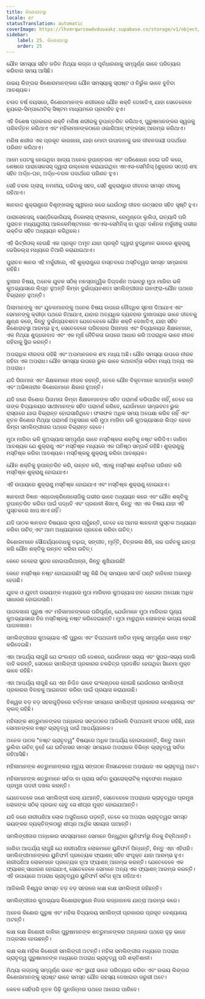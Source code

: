 ```yaml
---
title: କିଶୋରାବସ୍ଥା
locale: or
statusTranslation: automatic
coverImage: https://lhvmrqwrcowdvduuaukz.supabase.co/storage/v1/object/public/strapi-uploads/small_cover-educacion-fundamental.webp-2d51a7828a2b1309555be27f7e2a61a0.webp
sidebar:
    label: 25. କିଶୋରାବସ୍ଥା
    order: 25
---
```

ଯୌନ ସମସ୍ୟା ସହିତ ଜଡିତ ମିଥ୍ୟା ଲଜ୍ଜା ଓ ପୂର୍ବଧାରଣାକୁ ସମ୍ପୂର୍ଣ୍ଣ ଭାବେ ପରିତ୍ୟାଗ କରିବାର ସମୟ ଆସିଛି।

ଉଭୟ ଲିଙ୍ଗର କିଶୋରମାନଙ୍କର ଯୌନ ସମସ୍ୟାକୁ ସ୍ପଷ୍ଟ ଓ ନିର୍ଭୁଲ ଭାବେ ବୁଝିବା ଆବଶ୍ୟକ।

ଚଉଦ ବର୍ଷ ବୟସରେ, କିଶୋରମାନଙ୍କ ଶରୀରରେ ଯୌନ ଶକ୍ତି ଦେଖାଦିଏ, ଯାହା ସେତେବେଳେ ନ୍ୟୁରୋ-ସିମ୍ପାଥେଟିକ୍ ସିଷ୍ଟମ ମାଧ୍ୟମରେ ପ୍ରବାହିତ ହୁଏ।

ଏହି ବିଶେଷ ପ୍ରକାରର ଶକ୍ତି ମଣିଷ ଶରୀରକୁ ରୂପାନ୍ତରିତ କରିଥାଏ, ପୁରୁଷମାନଙ୍କର ସ୍ୱରକୁ ପରିବର୍ତ୍ତନ କରିଥାଏ ଏବଂ ମହିଳାମାନଙ୍କଠାରେ ଓଭାରିଆନ୍ ଫଙ୍କସନ୍ ଆରମ୍ଭ କରିଥାଏ।

ମଣିଷ ଶରୀର ଏକ ପ୍ରକୃତ କାରଖାନା, ଯାହା ମୋଟା ଉପାଦାନକୁ ଭଲ ଜୀବନଦାୟୀ ପଦାର୍ଥରେ ପରିଣତ କରିଥାଏ।

ଆମେ ପେଟକୁ ନେଉଥିବା ଖାଦ୍ୟ ଅନେକ ରୂପାନ୍ତରଣ ଏବଂ ପରିଶୋଧନ ଦେଇ ଗତି କରେ, ଶେଷରେ ପାରାସେଲସସ୍ ଦ୍ୱାରା ଉଲ୍ଲେଖ କରାଯାଇଥିବା ଏନଏସ-ସେମିନିସ୍ (ଶୁକ୍ରର ସତ୍ତା) ଶବ୍ଦ ସହିତ ଅର୍ଦ୍ଧ-ଘନ, ଅର୍ଦ୍ଧ-ତରଳ ପଦାର୍ଥରେ ପରିଣତ ହୁଏ।

ସେହି ତରଳ ଗ୍ଲାସ୍, ନମନୀୟ, ଗଢିବାକୁ ସହଜ, ସେହି ଶୁକ୍ରାଣୁରେ ଜୀବନର ସମସ୍ତ ଜୀବାଣୁ ରହିଥାଏ।

ଜ୍ଞାନବାଦ ଶୁକ୍ରାଣୁରେ ବିଶୃଙ୍ଖଳାକୁ ସ୍ୱୀକାର କରେ ଯେଉଁଠାରୁ ଜୀବନ ଉତ୍ସାହର ସହିତ ସୃଷ୍ଟି ହୁଏ।

ପାରାସେଲସସ୍, ସେଣ୍ଡିଭୋଜିୟସ୍, ନିକୋଲାସ୍ ଫ୍ଲାମେଲ, ରେମୁଣ୍ଡୋ ଲୁଲିଓ, ଇତ୍ୟାଦି ପରି ପୁରାତନ ମଧ୍ୟଯୁଗୀୟ ଆଲକେମିଷ୍ଟମାନେ ଏନଏସ-ସେମିନିସ୍ ବା ଗୁପ୍ତ ଦର୍ଶନର ମର୍କୁରୀକୁ ଗଭୀର ଭକ୍ତିର ସହିତ ଅଧ୍ୟୟନ କରିଥିଲେ।

ଏହି ଭିଟ୍ରିଓଲ୍ ହେଉଛି ଏକ ପ୍ରକୃତ ଅମୃତ ଯାହା ପ୍ରକୃତି ଦ୍ୱାରା ବୁଦ୍ଧିମାନ ଭାବରେ ଶୁକ୍ରାଣୁ ଭେସିକଲ୍ସ ମଧ୍ୟରେ ତିଆରି କରାଯାଇଥାଏ।

ପୁରାତନ ଜ୍ଞାନର ଏହି ମର୍କୁରୀରେ, ଏହି ଶୁକ୍ରାଣୁରେ ବାସ୍ତବରେ ଅସ୍ତିତ୍ୱର ସମସ୍ତ ସମ୍ଭାବନା ରହିଛି।

ଦୁଃଖର ବିଷୟ, ଅନେକ ଯୁବକ ସଠିକ୍ ମନସ୍ତାତ୍ତ୍ୱିକ ଦିଗ୍‌ଦର୍ଶନ ଅଭାବରୁ ମୁଠା ମାରିବା ଭଳି କୁଅଭ୍ୟାସରେ ଲିପ୍ତ ହୁଅନ୍ତି କିମ୍ବା ଦୁର୍ଭାଗ୍ୟବଶତଃ ସମଲିଙ୍ଗୀତାର ଇନଫ୍ରା-ଯୌନ ପଥରେ ବିଭ୍ରାନ୍ତ ହୁଅନ୍ତି।

ପିଲାମାନଙ୍କୁ ଏବଂ ଯୁବକମାନଙ୍କୁ ଅନେକ ବିଷୟ ଉପରେ ବୌଦ୍ଧିକ ସୂଚନା ଦିଆଯାଏ ଏବଂ ସେମାନଙ୍କୁ କ୍ରୀଡ଼ା ପଥରେ ନିଆଯାଏ, ଯାହାର ଅତ୍ୟଧିକ ବ୍ୟବହାର ଦୁଃଖଦାୟକ ଭାବେ ଜୀବନକୁ କ୍ଷୁଣ୍ଣ କରେ, କିନ୍ତୁ ଦୁର୍ଭାଗ୍ୟବଶତଃ ଯେତେବେଳେ ଯୌନ ଶକ୍ତି ଦେଖାଦିଏ, ଯାହା ସହିତ କିଶୋରାବସ୍ଥା ଆରମ୍ଭ ହୁଏ, ସେତେବେଳେ ପରିବାରର ପିତାମାତା ଏବଂ ବିଦ୍ୟାଳୟର ଶିକ୍ଷକମାନେ, ଏକ ମିଥ୍ୟା ଶୁଦ୍ଧତାବାଦ ଏବଂ ଏକ ମୂର୍ଖ ନୈତିକତା ଉପରେ ଆଧାର କରି ଅପରାଧିକ ଭାବେ ନୀରବ ରହିବାକୁ ସ୍ଥିର କରନ୍ତି।

ଅପରାଧିକ ନୀରବତା ରହିଛି ଏବଂ ଅପମାନଜନକ ଶବ୍ଦ ମଧ୍ୟ ଅଛି। ଯୌନ ସମସ୍ୟା ଉପରେ ନୀରବ ରହିବା ଏକ ଅପରାଧ। ଯୌନ ସମସ୍ୟା ଉପରେ ଭୁଲ ଭାବେ କଥାବାର୍ତ୍ତା କରିବା ମଧ୍ୟ ଅନ୍ୟ ଏକ ଅପରାଧ।

ଯଦି ପିତାମାତା ଏବଂ ଶିକ୍ଷକମାନେ ନୀରବ ରହନ୍ତି, ତେବେ ଯୌନ ବିକୃତମାନେ କଥାବାର୍ତ୍ତା କରନ୍ତି ଏବଂ ଅଭିଜ୍ଞତାହୀନ କିଶୋରମାନେ ଶିକାର ହୁଅନ୍ତି।

ଯଦି ଜଣେ କିଶୋର ପିତାମାତା କିମ୍ବା ଶିକ୍ଷକମାନଙ୍କ ସହିତ ପରାମର୍ଶ କରିପାରିବ ନାହିଁ, ତେବେ ସେ ତାଙ୍କ ବିଦ୍ୟାଳୟର ସାଥୀମାନଙ୍କ ସହିତ ପରାମର୍ଶ କରିବେ, ଯେଉଁମାନେ ସମ୍ଭବତଃ ଭୁଲ ରାସ୍ତାରେ ଯାଇ ବିଭ୍ରାନ୍ତ ହୋଇସାରିଥିବେ। ଫଳାଫଳ ଅଧିକ ସମୟ ଅପେକ୍ଷା କରିବ ନାହିଁ ଏବଂ ନୂତନ କିଶୋର ମିଥ୍ୟା ପରାମର୍ଶ ଅନୁସରଣ କରି ମୁଠା ମାରିବା ଭଳି କୁଅଭ୍ୟାସରେ ଲିପ୍ତ ହେବେ କିମ୍ବା ସମଲିଙ୍ଗୀତାର ପଥରେ ବିଭ୍ରାନ୍ତ ହେବେ।

ମୁଠା ମାରିବା ଭଳି କୁଅଭ୍ୟାସ ସମ୍ପୂର୍ଣ୍ଣ ଭାବେ ମସ୍ତିଷ୍କର ଶକ୍ତିକୁ ନଷ୍ଟ କରିଦିଏ। ଜାଣିବା ଆବଶ୍ୟକ ଯେ ଶୁକ୍ରାଣୁ ଏବଂ ମସ୍ତିଷ୍କ ମଧ୍ୟରେ ଏକ ଘନିଷ୍ଠ ସମ୍ପର୍କ ରହିଛି। ଶୁକ୍ରାଣୁକୁ ମସ୍ତିଷ୍କ କରିବା ଆବଶ୍ୟକ। ମସ୍ତିଷ୍କକୁ ଶୁକ୍ରାଣୁ କରିବା ଆବଶ୍ୟକ।

ଯୌନ ଶକ୍ତିକୁ ରୂପାନ୍ତରିତ କରି, ଉନ୍ନତ କରି, ଏହାକୁ ମସ୍ତିଷ୍କ ଶକ୍ତିରେ ପରିଣତ କରି ମସ୍ତିଷ୍କ ଶୁକ୍ରାଣୁ ହୋଇଯାଏ।

ଏହି ଉପାୟରେ ଶୁକ୍ରାଣୁ ମସ୍ତିଷ୍କ ହୋଇଯାଏ ଏବଂ ମସ୍ତିଷ୍କ ଶୁକ୍ରାଣୁ ହୋଇଯାଏ।

ଜ୍ଞାନବାଦୀ ବିଜ୍ଞାନ ଏଣ୍ଡୋକ୍ରିନୋଲୋଜିକୁ ଗଭୀର ଭାବେ ଅଧ୍ୟୟନ କରେ ଏବଂ ଯୌନ ଶକ୍ତିକୁ ରୂପାନ୍ତରିତ କରିବା ପାଇଁ ପଦ୍ଧତି ଏବଂ ପ୍ରଣାଳୀ ଶିଖାଏ, କିନ୍ତୁ ଏହା ଏକ ବିଷୟ ଯାହା ଏହି ପୁସ୍ତକରେ ଖାପ ଖାଏ ନାହିଁ।

ଯଦି ପାଠକ ଜ୍ଞାନବାଦ ବିଷୟରେ ସୂଚନା ଚାହୁଁଛନ୍ତି, ତେବେ ସେ ଆମର ଜ୍ଞାନବାଦୀ ପୁସ୍ତକ ଅଧ୍ୟୟନ କରିବା ଉଚିତ୍ ଏବଂ ଆମ ଅଧ୍ୟୟନରେ ପ୍ରବେଶ କରିବା ଉଚିତ୍।

କିଶୋରମାନେ ସୌନ୍ଦର୍ଯ୍ୟବୋଧକୁ ବଢ଼ାଇ, ସଙ୍ଗୀତ, ମୂର୍ତ୍ତି, ଚିତ୍ରକଳା ଶିଖି, ଉଚ୍ଚ ପର୍ବତକୁ ଯାତ୍ରା କରି ଯୌନ ଶକ୍ତିକୁ ଉନ୍ନତ କରିବା ଉଚିତ୍।

କେତେ ଚେହେରା ସୁନ୍ଦର ହୋଇପାରିଥାନ୍ତା, କିନ୍ତୁ ଶୁଖିଯାଉଛି!

କେତେ ମସ୍ତିଷ୍କ ନଷ୍ଟ ହୋଇଯାଉଛି! ସବୁ କିଛି ଠିକ୍ ସମୟରେ ସତର୍କ ଘଣ୍ଟି ବାଜିବାର ଅଭାବରୁ ହେଉଛି।

ଯୁବକ ଓ ଯୁବତୀ ଉଭୟଙ୍କ ମଧ୍ୟରେ ମୁଠା ମାରିବାର କୁଅଭ୍ୟାସ ହାତ ଧୋଇବା ଅପେକ୍ଷା ଅଧିକ ସାଧାରଣ ହୋଇଗଲାଣି।

ପାଗଳଖାନା ପୁରୁଷ ଏବଂ ମହିଳାମାନଙ୍କରେ ପରିପୂର୍ଣ୍ଣ, ଯେଉଁମାନେ ମୁଠା ମାରିବାର ଘୃଣ୍ୟ କୁଅଭ୍ୟାସରେ ନିଜ ମସ୍ତିଷ୍କକୁ ନଷ୍ଟ କରିଦେଇଛନ୍ତି। ମୁଠା ମାରୁଥିବା ଲୋକଙ୍କ ଭାଗ୍ୟ ହେଉଛି ପାଗଳଖାନା।

ସମଲିଙ୍ଗୀତାର କୁଅଭ୍ୟାସ ଏହି ପୁରୁଣା ଏବଂ ବିପଥଗାମୀ ଜାତିର ମୂଳକୁ ସମ୍ପୂର୍ଣ୍ଣ ଭାବେ ନଷ୍ଟ କରିଦେଇଛି।

ଏହା ଆଶ୍ଚର୍ଯ୍ୟ ଲାଗୁଛି ଯେ ଇଂଲଣ୍ଡ ପରି ଦେଶରେ, ଯେଉଁମାନେ ସଭ୍ୟ ଏବଂ ସୁପର-ସଭ୍ୟ ବୋଲି ଦାବି କରନ୍ତି, ସେଠାରେ ସମଲିଙ୍ଗୀ ପ୍ରକାରର ଚଳଚ୍ଚିତ୍ର ପ୍ରଦର୍ଶିତ ହେଉଥିବା ସିନେମା ମୁକ୍ତ ଭାବେ ରହିଛି।

ଏହା ଆଶ୍ଚର୍ଯ୍ୟ ଲାଗୁଛି ଯେ ଏହା ନିଶ୍ଚିତ ଭାବେ ଇଂଲଣ୍ଡରେ ହୋଇଛି ଯେଉଁଠାରେ ସମଲିଙ୍ଗୀ ପ୍ରକାରର ବିବାହକୁ ଆଇନଗତ କରିବା ପାଇଁ ପ୍ରୟାସ କରାଯାଉଛି।

ବିଶ୍ୱର ବଡ଼ ବଡ଼ ସହରଗୁଡ଼ିକରେ ବର୍ତ୍ତମାନ ସମୟରେ ସମଲିଙ୍ଗୀ ପ୍ରକାରର ବେଶ୍ୟାଳୟ ଏବଂ କ୍ଲବ୍ ରହିଛି।

ମହିଳାଙ୍କ ଶତ୍ରୁମାନଙ୍କର ଅନ୍ଧକାର ସଙ୍ଗଠନର ଆଜିକାଲି ବିପଥଗାମୀ ସଂଗଠନ ରହିଛି, ଯାହା ସେମାନଙ୍କର ନଷ୍ଟ ଭ୍ରାତୃତ୍ୱ ପାଇଁ ଆଶ୍ଚର୍ଯ୍ୟଜନକ।

ଅନେକ ପାଠକ "ନଷ୍ଟ ଭ୍ରାତୃତ୍ୱ" ବିଷୟରେ ଅଧିକ ଆଶ୍ଚର୍ଯ୍ୟ ହୋଇପାରନ୍ତି, କିନ୍ତୁ ଆମେ ଭୁଲିବା ଉଚିତ୍ ନୁହେଁ ଯେ ଇତିହାସର ସମସ୍ତ ସମୟରେ ଅପରାଧର ବିଭିନ୍ନ ଭ୍ରାତୃତ୍ୱ ସର୍ବଦା ରହିଆସିଛି।

ମହିଳାମାନଙ୍କ ଶତ୍ରୁମାନଙ୍କର ମୃତ୍ୟୁ ସଙ୍ଗଠନ ନିଃସନ୍ଦେହରେ ଅପରାଧର ଏକ ଭ୍ରାତୃତ୍ୱ ଅଟେ।

ମହିଳାମାନଙ୍କ ଶତ୍ରୁମାନେ ସର୍ବଦା ବା ପ୍ରାୟ ସର୍ବଦା ବ୍ୟୁରୋକ୍ରାଟିକ୍ ମହୁଫେଣା ମଧ୍ୟରେ ପ୍ରମୁଖ ପଦବୀ ଦଖଲ କରନ୍ତି।

ଯେତେବେଳେ ଜଣେ ସମଲିଙ୍ଗୀ ଜେଲ୍ ଯାଆନ୍ତି, ସେତେବେଳେ ଅପରାଧର ଭ୍ରାତୃତ୍ୱର ପ୍ରମୁଖ ଲୋକଙ୍କ ସଠିକ୍ ପ୍ରଭାବ ହେତୁ ସେ ଶୀଘ୍ର ମୁକ୍ତ ହୋଇଯାଆନ୍ତି।

ଯଦି ଜଣେ ନାରୀପଣିଆ ଲୋକ ଅସୁବିଧାରେ ପଡ଼ନ୍ତି, ତେବେ ସେ ଅପରାଧ ଭ୍ରାତୃତ୍ୱର ସମସ୍ତ ଭୟଙ୍କର ବ୍ୟକ୍ତିଙ୍କଠାରୁ ଶୀଘ୍ର ଆର୍ଥିକ ସହାୟତା ପାଆନ୍ତି।

ସମଲିଙ୍ଗୀତାର ଅନ୍ଧକାର ସଦସ୍ୟମାନେ ସେମାନେ ପିନ୍ଧୁଥିବା ୟୁନିଫର୍ମରୁ ନିଜକୁ ଚିହ୍ନିଥାନ୍ତି।

ଜାଣିବା ଆଶ୍ଚର୍ଯ୍ୟ ଲାଗୁଛି ଯେ ନାରୀପଣିଆ ଲୋକମାନେ ୟୁନିଫର୍ମ ପିନ୍ଧନ୍ତି, କିନ୍ତୁ ଏହା ଏହିପରି। ସମଲିଙ୍ଗୀମାନଙ୍କର ୟୁନିଫର୍ମ ପ୍ରତ୍ୟେକ ଫ୍ୟାଶନ୍ ସହିତ ସଂପୃକ୍ତ ଯାହା ଆରମ୍ଭ ହୁଏ। ନାରୀପଣିଆ ଲୋକମାନେ ପ୍ରତ୍ୟେକ ନୂଆ ଫ୍ୟାଶନ୍ ଆରମ୍ଭ କରନ୍ତି। ଯେତେବେଳେ ଏକ ଫ୍ୟାଶନ୍ ସାଧାରଣ ହୋଇଯାଏ, ସେତେବେଳେ ସେମାନେ ଅନ୍ୟ ଏକ ଫ୍ୟାଶନ୍ ଆରମ୍ଭ କରନ୍ତି। ଏହି ଉପାୟରେ ଅପରାଧ ଭ୍ରାତୃତ୍ୱର ୟୁନିଫର୍ମ ସର୍ବଦା ନୂଆ ରହିଥାଏ।

ଆଜିକାଲି ବିଶ୍ୱର ସମସ୍ତ ବଡ଼ ବଡ଼ ସହରରେ ଲକ୍ଷ ଲକ୍ଷ ସମଲିଙ୍ଗୀ ରହିଛନ୍ତି।

ସମଲିଙ୍ଗୀତାର କୁଅଭ୍ୟାସ କିଶୋରାବସ୍ଥାରେ ନିଜର ଲଜ୍ଜାଜନକ ଯାତ୍ରା ଆରମ୍ଭ କରେ।

ଅନେକ କିଶୋର ପୁରୁଷ ଏବଂ ମହିଳା ବିଦ୍ୟାଳୟ ସମଲିଙ୍ଗୀ ପ୍ରକାରର ପ୍ରକୃତ ବେଶ୍ୟାଳୟ ଅଟନ୍ତି।

ଲକ୍ଷ ଲକ୍ଷ କିଶୋରୀ ବାଳିକା ପୁରୁଷମାନଙ୍କ ଶତ୍ରୁମାନଙ୍କର ଅନ୍ଧକାର ପଥରେ ଦୃଢ଼ ଭାବେ ଅଗ୍ରସର ହେଉଛନ୍ତି।

ଲକ୍ଷ ଲକ୍ଷ ମହିଳା କିଶୋରୀ ସମଲିଙ୍ଗୀ ଅଟନ୍ତି। ମହିଳା ସମଲିଙ୍ଗୀତା ମଧ୍ୟରେ ଅପରାଧ ଭ୍ରାତୃତ୍ୱ ପୁରୁଷମାନଙ୍କ ମଧ୍ୟରେ ଅପରାଧ ଭ୍ରାତୃତ୍ୱ ପରି ଶକ୍ତିଶାଳୀ।

ମିଥ୍ୟା ଲଜ୍ଜାକୁ ସମ୍ପୂର୍ଣ୍ଣ ଭାବେ ଏବଂ ସ୍ଥାୟୀ ଭାବେ ପରିତ୍ୟାଗ କରିବା ଏବଂ ଉଭୟ ଲିଙ୍ଗର କିଶୋରମାନଙ୍କୁ ସ୍ପଷ୍ଟ ଭାବେ ସମସ୍ତ ଯୌନ ରହସ୍ୟ ଦେଖାଇବା ଜରୁରୀ ଅଟେ।

କେବଳ ସେହିପରି ନୂତନ ପିଢ଼ି ପୁନର୍ଜନ୍ମର ପଥରେ ଆଗେଇ ପାରିବେ।

